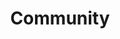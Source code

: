 ---
title: Community
description: Get support, share ideas, requests, how-tos and much more from the Remix community.
slug: /pwa/community
section: Introduction
position: 3
---